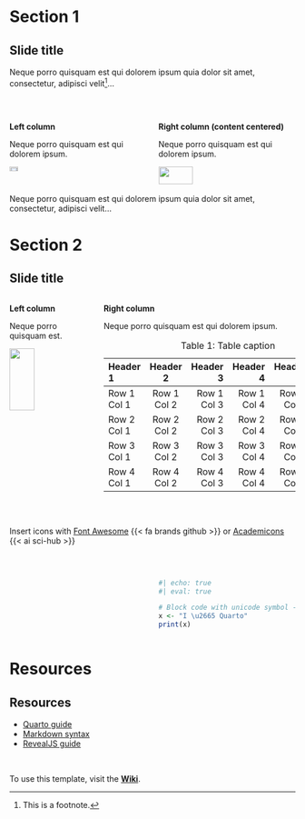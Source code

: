 # Section 1



## Slide title

Neque porro quisquam est qui dolorem ipsum quia dolor sit amet, consectetur, adipisci velit[^1]...

<br>

:::: {.columns}

::: {.column width=50%}
**Left column**

Neque porro quisquam est qui dolorem ipsum.

![](images/logo-title-slide.png){width=25%}
:::

::: {.column .center width=50%}
**Right column (content centered)**

Neque porro quisquam est qui dolorem ipsum.

![](images/logo-title-slide.png){width=50%}
:::

::::

Neque porro quisquam est qui dolorem ipsum quia dolor sit amet, consectetur, adipisci velit...


[^1]: This is a footnote.



# Section 2



## Slide title


:::: {.columns}

::: {.column width=30%}
**Left column**

Neque porro quisquam est.

![](images/logo-title-slide.png){width=55%}
:::

::: {.column width=70%}
**Right column**

Neque porro quisquam est qui dolorem ipsum.

| Header 1    | Header 2    | Header 3    | Header 4    | Header 5    | Header 6    |
|:------------|:-----------:|------------:|------------:|------------:|------------:|
| Row 1 Col 1 | Row 1 Col 2 | Row 1 Col 3 | Row 1 Col 4 | Row 1 Col 5 | Row 1 Col 6 |
| Row 2 Col 1 | Row 2 Col 2 | Row 2 Col 3 | Row 2 Col 4 | Row 2 Col 5 | Row 2 Col 6 |
| Row 3 Col 1 | Row 3 Col 2 | Row 3 Col 3 | Row 3 Col 4 | Row 3 Col 5 | Row 3 Col 6 |
| Row 4 Col 1 | Row 4 Col 2 | Row 4 Col 3 | Row 4 Col 4 | Row 4 Col 5 | Row 4 Col 6 |

: Table 1: Table caption
:::

::::

<br>

Insert icons with [Font Awesome](https://fontawesome.com/search) {{< fa brands github >}} or [Academicons](https://jpswalsh.github.io/academicons/) {{< ai sci-hub >}}


<br>

:::: {.columns}

::: {.column width=50%}
:::

::: {.column width=50%}
```r
#| echo: true
#| eval: true

# Block code with unicode symbol ----
x <- "I \u2665 Quarto"
print(x)
```
:::

::::



# Resources



## Resources

- [Quarto guide](https://quarto.org/docs/guide/)
- [Markdown syntax](https://quarto.org/docs/authoring/markdown-basics.html)
- [RevealJS guide](https://quarto.org/docs/presentations/revealjs/)

<br>

To use this template, visit the [**Wiki**](https://github.com/biodiversitydata/quarto-template/wiki).
